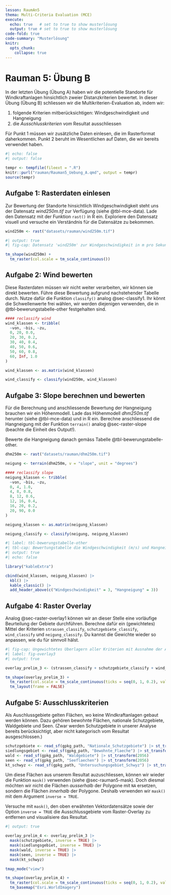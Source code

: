 ```yaml
---
lesson: RaumAn5
thema: Multi-Criteria Evaluation (MCE)
execute: 
  echo: true   # set to true to show musterlösung
  output: true # set to true to show musterlösung
code-fold: true
code-summary: "Musterlösung"
knitr:
  opts_chunk: 
    collapse: true  
---
```


# Rauman 5: Übung B

In der letzten Übung (Übung A) haben wir die potentielle Standorte für Windkraftanlagen hinsichtlich zweier Distanzkriterien bewertet. In dieser Übung (Übung B) schliessen wir die Multikriterien-Evaluation ab, indem wir:

1. folgende Kriterien mitberücksichtigen: Windgeschwindigkeit und Hangneigung
2. die *Ausschlusskriterien* vom Resultat ausschliessen

Für Punkt 1 müssen wir zusätzliche Daten einlesen, die im Rasterformat daherkommen. Punkt 2 beruht im Wesentlichen auf Daten, die wir bereits verwendet haben.

```r
#| echo: false
#| output: false

tempr <- tempfile(fileext = ".R")
knitr::purl("rauman/Rauman5_Uebung_A.qmd", output = tempr)
source(tempr)
```

<!--
3. Je höher die Windgeschwindigkeit ist
4. Je geringer die Hangneigung ist
-->

## Aufgabe 1: Rasterdaten einlesen

Zur Bewertung der Standorte hinsichtlich Windgeschwindigkeit steht uns der Datensatz *wind250m.tif* zur Verfügung (siehe @tbl-mce-data). Lade den Datensatz mit der Funktion `rast()` in R ein. Exploriere den Datensatz visuell und versuche ein Verständnis für die Datensätze zu bekommen. 

```r
wind250m <- rast("datasets/rauman/wind250m.tif")
```

```r
#| output: true
#| fig-cap: Datensatz 'wind250m' zur Windgeschwindigkeit in m pro Sekunde

tm_shape(wind250m) +
  tm_raster(col.scale = tm_scale_continuous())
```

## Aufgabe 2: Wind bewerten

Diese Rasterdaten müssen wir nicht weiter verarbeiten, wir können sie direkt bewerten. Führe diese Bewertung aufgrund nachstehender Tabelle durch. Nutze dafür die Funktion `classify()` analog @sec-classify1. Ihr könnt die Schwellenwerte frei wählen, wir werden diejenigen verwenden, die in @tbl-bewerungstabelle-other festgehalten sind.

```r
#### reclassify wind
wind_klassen <- tribble(
  ~von, ~bis, ~zu,
  0, 20, 0.0,
  20, 30, 0.2,
  30, 40, 0.4,
  40, 50, 0.6,
  50, 60, 0.8,
  60, Inf, 1.0
)

wind_klassen <- as.matrix(wind_klassen)

wind_classify <- classify(wind250m, wind_klassen)
```

## Aufgabe 3: Slope berechnen und bewerten

Für die Berechnung und anschliessende Bewertung der Hangneigung brauchen wir ein Höhenmodell. Lade das Höhenmodell *dhm250m.tif* herunter (siehe @tbl-mce-data) und in R ein. Berechne anschliessend die Hangneigung mit der Funktion `terrain()` analog @sec-raster-slope (beachte die Einheit des Output!). 

Bewerte die Hangneigung danach gemäss Tabelle @tbl-bewerungstabelle-other. 

```r
dhm250m <- rast("datasets/rauman/dhm250m.tif")

neigung <- terrain(dhm250m, v = "slope", unit = "degrees")

#### reclassify slope
neigung_klassen <- tribble(
  ~von, ~bis, ~zu,
  0, 4, 1.0,
  4, 8, 0.8,
  8, 12, 0.6,
  12, 16, 0.4,
  16, 20, 0.2,
  20, 90, 0.0
)

neigung_klassen <- as.matrix(neigung_klassen)

neigung_classify <- classify(neigung, neigung_klassen)
```

<div class="mce-table">

```r
#| label: tbl-bewerungstabelle-other
#| tbl-cap: Bewertungstabelle die Windgeschwindigkeit (m/s) und Hangneigung (Grad)
#| output: true
#| echo: false

library("kableExtra")

cbind(wind_klassen, neigung_klassen) |>
  kbl() |>
  kable_classic() |>
  add_header_above(c("Windgeschwindigkeit" = 3, "Hangneigung" = 3))
```

</div>

## Aufgabe 4: Raster Overlay {#sec-raster-overlay2}

Analog @sec-raster-overlay1 können wir an dieser Stelle eine vorläufige Beurteilung der Gebiete durchführen. Berechne dafür ein (gewichtetes) Mittel der Kriterien `strassen_classify`, `schutzgebiete_classify`, `wind_classify` und `neigung_classify`.
Du kannst die Gewichte wieder so anpassen, wie du für sinnvoll hälst. 

```r
#| fig-cap: Ungewichtetes Überlagern aller Kriterien mit Ausnahme der Ausschlussgebiete
#| label: fig-overlay3
#| output: true

overlay_prelim_3 <- (strassen_classify + schutzgebiete_classify + wind_classify + neigung_classify) / 4

tm_shape(overlay_prelim_3) +
  tm_raster(col.scale = tm_scale_continuous(ticks = seq(0, 1, 0.2), values = "brewer.spectral")) +
  tm_layout(frame = FALSE)
```

## Aufgabe 5: Ausschlusskriterien 

Als Auschlussgebiete gelten Flächen, wo keine Windkraftanlagen gebaut werden können. Dazu gehören bewohnte Flächen, nationale Schutzgebiete, Waldgebiete und Seen. (Zwar werden Schutzgebiete in unserer Analyse bereits berücksichtigt, aber nicht kategorisch vom Resultat ausgeschlossen.)

```r
schutzgebiete <- read_sf(gpkg_path, "Nationale_Schutzgebiete") |> st_transform(2056)
siedlungsgebiet <- read_sf(gpkg_path, "Bewohnte_Flaeche") |> st_transform(2056)
wald <- read_sf(gpkg_path, "Waldgebiete") |> st_transform(2056)
seen <- read_sf(gpkg_path, "Seeflaechen") |> st_transform(2056)
kt_schwyz <- read_sf(gpkg_path, "Untersuchungsgebiet_Schwyz") |> st_transform(2056)
```

Um diese Flächen aus unserem Resultat auzuschliessen, können wir wieder die Funktion `mask()` verwenden (siehe @sec-rauman5-mask). Doch diesmal möchten wir nicht die Flächen *ausserhalb* der Polygone mit `NA` ersetzen, sondern die Flächen *innerhalb* der Polygone. Deshalb verwenden wir `mask()` mit dem Argument `inverse = TRUE`.

Versuche mit `mask()`, den oben erwähnten Vektordatensätze sowie der Option `inverse = TRUE` die Ausschlussgebiete vom Raster-Overlay zu entfernen und visualisiere das Resultat.

```r
#| output: true

overlay_prelim_4 <- overlay_prelim_3 |>
  mask(schutzgebiete, inverse = TRUE) |>
  mask(siedlungsgebiet, inverse = TRUE) |>
  mask(wald, inverse = TRUE) |>
  mask(seen, inverse = TRUE) |>
  mask(kt_schwyz)

tmap_mode("view")

tm_shape(overlay_prelim_4) +
  tm_raster(col.scale = tm_scale_continuous(ticks = seq(0, 1, 0.2), values = "brewer.spectral")) +
  tm_basemap("Esri.WorldImagery")
```
